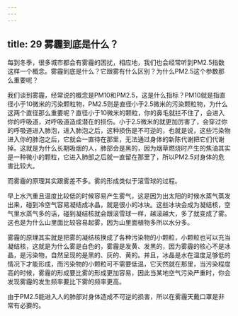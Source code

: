 ```yaml
---
---
---
```

title: 29 雾霾到底是什么？
---




每到冬季，很多城市都会有雾霾的困扰，相应地，我们也会经常听到PM2.5指数这样一个概念。雾霾到底是什么？它跟雾有什么区别？为什么PM2.5这个参数那么重要呢？

我们谈到雾霾，经常说的概念是PM10和PM2.5，这是什么指标？PM10就是指直径小于10微米的污染颗粒物，PM2.5则是直径小于2.5微米的污染颗粒物，为什么这两个直径那么重要呢？直径小于10微米的颗粒，你的鼻毛就拦不住了，会进入你的呼吸道，对呼吸道造成潜在的损伤。小于2.5微米的就更加厉害了，会穿过你的呼吸道进入肺泡，进入肺泡之后，这种损伤是不可逆的，也就是说，这些污染物进入你的肺泡之后，它就会一直待在那里，无法通过身体的新陈代谢把它们代谢掉。这就是为什么长期吸烟的人，肺部会是黑的，因为烟草燃烧时产生的焦油其实是一种微小的颗粒，它进入肺部之后就一直留在那里了，所以PM2.5对身体的危害比较大。

而雾霾的原理其实跟雾差不多。雾的形成类似于滚雪球的过程。

早上水汽重且温度比较低的时候容易产生雾气，这是因为出太阳的时候水蒸气蒸发出来，碰到冷空气容易凝结成冰晶，就是很小的冰块。这些冰块会成为凝结核，空气里水蒸气多的话，碰到凝结核就会跟滚雪球一样，越滚越大，多了就变成了雾。这也是为什么山里面比较容易起雾，因为山里面植物多所以水分多。

雾霾的原理其实就是把雾的凝结核换成了各种污染物的小颗粒，小颗粒也可以充当凝结核，这就是为什么雾是白色的，雾霾是发黄、发黑的，因为雾霾的核心不是冰晶，是污染物，自然呈现的是黑的、灰的、黄的。并且，冰晶是水在温度足够低的情况下才能形成，而污染物的小颗粒可不需要低温，它天然就在那里，当污染程度高的时候，雾霾的形成要比雾的形成更加容易，因此当某地空气污染严重时，你会发现雾霾的发生频率要比下雾的频率更高。

由于PM2.5能进入人的肺部对身体造成不可逆的损害，所以在雾霾天戴口罩是非常有必要的。
